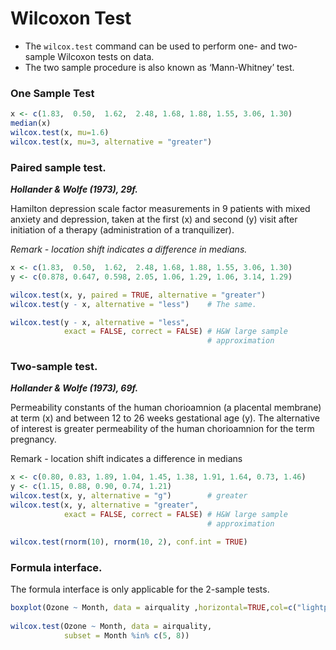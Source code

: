 Wilcoxon Test
========================================================
- The `wilcox.test` command  can be used to perform one- and two-sample Wilcoxon tests on data.
- The two sample procedure is also known as 'Mann-Whitney' test. 

### One Sample Test

```r
x <- c(1.83,  0.50,  1.62,  2.48, 1.68, 1.88, 1.55, 3.06, 1.30)
median(x)
wilcox.test(x, mu=1.6)
wilcox.test(x, mu=3, alternative = "greater")

```

### Paired sample test.
***Hollander & Wolfe (1973), 29f.***

Hamilton depression scale factor measurements in 9 patients with mixed anxiety and depression, taken at the first (x) and second (y) visit after initiation of a therapy (administration of a tranquilizer).

*Remark - location shift indicates a difference in medians.*

```r

x <- c(1.83,  0.50,  1.62,  2.48, 1.68, 1.88, 1.55, 3.06, 1.30)
y <- c(0.878, 0.647, 0.598, 2.05, 1.06, 1.29, 1.06, 3.14, 1.29)

wilcox.test(x, y, paired = TRUE, alternative = "greater")
wilcox.test(y - x, alternative = "less")    # The same.

wilcox.test(y - x, alternative = "less",
            exact = FALSE, correct = FALSE) # H&W large sample
                                            # approximation

```

### Two-sample test.
***Hollander & Wolfe (1973), 69f.***

Permeability constants of the human chorioamnion (a placental membrane) at term (x) and between 12 to 26 weeks gestational age (y).  The alternative of interest is greater permeability of the human chorioamnion for the term pregnancy.

Remark - location shift indicates a difference in medians

```r
x <- c(0.80, 0.83, 1.89, 1.04, 1.45, 1.38, 1.91, 1.64, 0.73, 1.46)
y <- c(1.15, 0.88, 0.90, 0.74, 1.21)
wilcox.test(x, y, alternative = "g")        # greater
wilcox.test(x, y, alternative = "greater",
            exact = FALSE, correct = FALSE) # H&W large sample
                                            # approximation

wilcox.test(rnorm(10), rnorm(10, 2), conf.int = TRUE)
```
### Formula interface.
The formula interface is only applicable for the 2-sample tests. 
```r

boxplot(Ozone ~ Month, data = airquality ,horizontal=TRUE,col=c("lightpink","lightblue","lightgreen","white","hotpink"))
                                                      
wilcox.test(Ozone ~ Month, data = airquality,
            subset = Month %in% c(5, 8))
```

